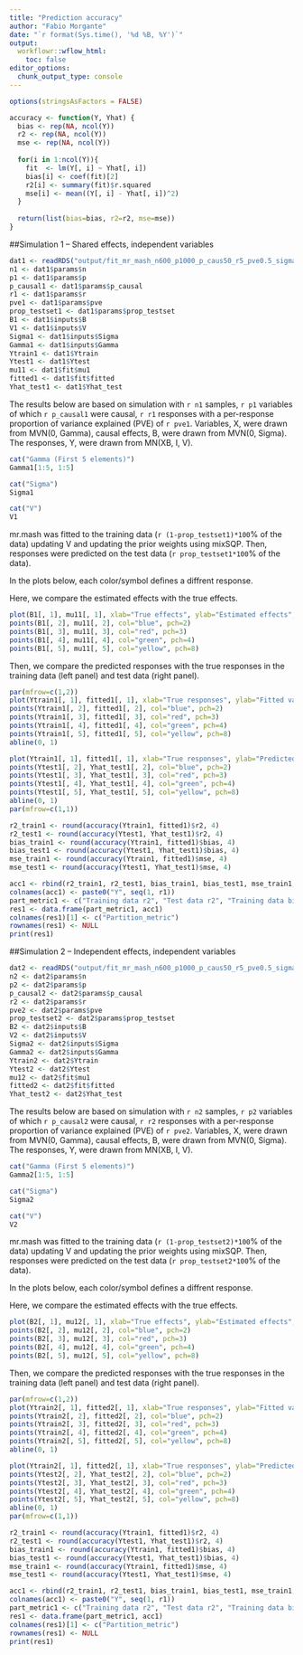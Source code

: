 ```yaml
---
title: "Prediction accuracy"
author: "Fabio Morgante"
date: "`r format(Sys.time(), '%d %B, %Y')`"
output: 
  workflowr::wflow_html:
    toc: false
editor_options:
  chunk_output_type: console
---
```


```r
options(stringsAsFactors = FALSE)

accuracy <- function(Y, Yhat) {
  bias <- rep(NA, ncol(Y))
  r2 <- rep(NA, ncol(Y))
  mse <- rep(NA, ncol(Y))
  
  for(i in 1:ncol(Y)){
    fit  <- lm(Y[, i] ~ Yhat[, i])
    bias[i] <- coef(fit)[2] 
    r2[i] <- summary(fit)$r.squared
    mse[i] <- mean((Y[, i] - Yhat[, i])^2)
  }
  
  return(list(bias=bias, r2=r2, mse=mse))
}
```

##Simulation 1 -- Shared effects, independent variables

```r
dat1 <- readRDS("output/fit_mr_mash_n600_p1000_p_caus50_r5_pve0.5_sigmaoffdiag1_sigmascale0.8_gammaoffdiag0_gammascale0.8_Voffdiag0.2_Vscale0_updatew0TRUE_updatew0TRUE_updatew0methodmixsqp_updateVTRUE.rds")
n1 <- dat1$params$n
p1 <- dat1$params$p
p_causal1 <- dat1$params$p_causal
r1 <- dat1$params$r
pve1 <- dat1$params$pve
prop_testset1 <- dat1$params$prop_testset
B1 <- dat1$inputs$B
V1 <- dat1$inputs$V
Sigma1 <- dat1$inputs$Sigma
Gamma1 <- dat1$inputs$Gamma
Ytrain1 <- dat1$Ytrain
Ytest1 <- dat1$Ytest
mu11 <- dat1$fit$mu1
fitted1 <- dat1$fit$fitted
Yhat_test1 <- dat1$Yhat_test
```

The results below are based on simulation with `r n1` samples, `r p1` variables of which `r p_causal1` were causal, `r r1` responses with a per-response proportion of variance explained (PVE) of `r pve1`. Variables, X, were drawn from MVN(0, Gamma), causal effects, B, were drawn from MVN(0, Sigma). The responses, Y, were drawn from MN(XB, I, V).

```r
cat("Gamma (First 5 elements)")
Gamma1[1:5, 1:5]

cat("Sigma")
Sigma1

cat("V")
V1
```

mr.mash was fitted to the training data (`r (1-prop_testset1)*100`% of the data) updating V and updating the prior weights using mixSQP. Then, responses were predicted on the test data (`r prop_testset1*100`% of the data).

In the plots below, each color/symbol defines a diffrent response.

Here, we compare the estimated effects with the true effects. 
```r
plot(B1[, 1], mu11[, 1], xlab="True effects", ylab="Estimated effects", main="True vs Estimated Effects", pch=1, cex.lab=1.5, cex.axis=1.5)
points(B1[, 2], mu11[, 2], col="blue", pch=2)
points(B1[, 3], mu11[, 3], col="red", pch=3)
points(B1[, 4], mu11[, 4], col="green", pch=4)
points(B1[, 5], mu11[, 5], col="yellow", pch=8)
```

Then, we compare the predicted responses with the true responses in the training data (left panel) and test data (right panel).
```r
par(mfrow=c(1,2))
plot(Ytrain1[, 1], fitted1[, 1], xlab="True responses", ylab="Fitted values", main="True vs Fitted values \nTraining data", pch=1, cex.lab=1.5, cex.axis=1.5)
points(Ytrain1[, 2], fitted1[, 2], col="blue", pch=2)
points(Ytrain1[, 3], fitted1[, 3], col="red", pch=3)
points(Ytrain1[, 4], fitted1[, 4], col="green", pch=4)
points(Ytrain1[, 5], fitted1[, 5], col="yellow", pch=8)
abline(0, 1)

plot(Ytrain1[, 1], fitted1[, 1], xlab="True responses", ylab="Predicted responses", main="True vs Predicted Responses \nTest data", pch=1, cex.lab=1.5, cex.axis=1.5)
points(Ytest1[, 2], Yhat_test1[, 2], col="blue", pch=2)
points(Ytest1[, 3], Yhat_test1[, 3], col="red", pch=3)
points(Ytest1[, 4], Yhat_test1[, 4], col="green", pch=4)
points(Ytest1[, 5], Yhat_test1[, 5], col="yellow", pch=8)
abline(0, 1)
par(mfrow=c(1,1))

r2_train1 <- round(accuracy(Ytrain1, fitted1)$r2, 4)
r2_test1 <- round(accuracy(Ytest1, Yhat_test1)$r2, 4)
bias_train1 <- round(accuracy(Ytrain1, fitted1)$bias, 4)
bias_test1 <- round(accuracy(Ytest1, Yhat_test1)$bias, 4)
mse_train1 <- round(accuracy(Ytrain1, fitted1)$mse, 4)
mse_test1 <- round(accuracy(Ytest1, Yhat_test1)$mse, 4)

acc1 <- rbind(r2_train1, r2_test1, bias_train1, bias_test1, mse_train1, mse_test1)
colnames(acc1) <- paste0("Y", seq(1, r1))
part_metric1 <- c("Training data r2", "Test data r2", "Training data bias", "Test data bias" , "Training data MSE" , "Test data MSE")
res1 <- data.frame(part_metric1, acc1)
colnames(res1)[1] <- c("Partition_metric")
rownames(res1) <- NULL
print(res1)
```


##Simulation 2 -- Independent effects, independent variables

```r
dat2 <- readRDS("output/fit_mr_mash_n600_p1000_p_caus50_r5_pve0.5_sigmaoffdiag0_sigmascale0.8_gammaoffdiag0_gammascale0.8_Voffdiag0.2_Vscale0_updatew0TRUE_updatew0TRUE_updatew0methodmixsqp_updateVTRUE.rds")
n2 <- dat2$params$n
p2 <- dat2$params$p
p_causal2 <- dat2$params$p_causal
r2 <- dat2$params$r
pve2 <- dat2$params$pve
prop_testset2 <- dat2$params$prop_testset
B2 <- dat2$inputs$B
V2 <- dat2$inputs$V
Sigma2 <- dat2$inputs$Sigma
Gamma2 <- dat2$inputs$Gamma
Ytrain2 <- dat2$Ytrain
Ytest2 <- dat2$Ytest
mu12 <- dat2$fit$mu1
fitted2 <- dat2$fit$fitted
Yhat_test2 <- dat2$Yhat_test
```

The results below are based on simulation with `r n2` samples, `r p2` variables of which `r p_causal2` were causal, `r r2` responses with a per-response proportion of variance explained (PVE) of `r pve2`. Variables, X, were drawn from MVN(0, Gamma), causal effects, B, were drawn from MVN(0, Sigma). The responses, Y, were drawn from MN(XB, I, V).

```r
cat("Gamma (First 5 elements)")
Gamma2[1:5, 1:5]

cat("Sigma")
Sigma2

cat("V")
V2
```

mr.mash was fitted to the training data (`r (1-prop_testset2)*100`% of the data) updating V and updating the prior weights using mixSQP. Then, responses were predicted on the test data (`r prop_testset2*100`% of the data).

In the plots below, each color/symbol defines a diffrent response.

Here, we compare the estimated effects with the true effects. 
```r
plot(B2[, 1], mu12[, 1], xlab="True effects", ylab="Estimated effects", main="True vs Estimated Effects", pch=1, cex.lab=1.5, cex.axis=1.5)
points(B2[, 2], mu12[, 2], col="blue", pch=2)
points(B2[, 3], mu12[, 3], col="red", pch=3)
points(B2[, 4], mu12[, 4], col="green", pch=4)
points(B2[, 5], mu12[, 5], col="yellow", pch=8)
```

Then, we compare the predicted responses with the true responses in the training data (left panel) and test data (right panel).
```r
par(mfrow=c(1,2))
plot(Ytrain2[, 1], fitted2[, 1], xlab="True responses", ylab="Fitted values", main="True vs Fitted values \nTraining data", pch=1, cex.lab=1.5, cex.axis=1.5)
points(Ytrain2[, 2], fitted2[, 2], col="blue", pch=2)
points(Ytrain2[, 3], fitted2[, 3], col="red", pch=3)
points(Ytrain2[, 4], fitted2[, 4], col="green", pch=4)
points(Ytrain2[, 5], fitted2[, 5], col="yellow", pch=8)
abline(0, 1)

plot(Ytrain2[, 1], fitted2[, 1], xlab="True responses", ylab="Predicted responses", main="True vs Predicted Responses \nTest data", pch=1, cex.lab=1.5, cex.axis=1.5)
points(Ytest2[, 2], Yhat_test2[, 2], col="blue", pch=2)
points(Ytest2[, 3], Yhat_test2[, 3], col="red", pch=3)
points(Ytest2[, 4], Yhat_test2[, 4], col="green", pch=4)
points(Ytest2[, 5], Yhat_test2[, 5], col="yellow", pch=8)
abline(0, 1)
par(mfrow=c(1,1))

r2_train1 <- round(accuracy(Ytrain1, fitted1)$r2, 4)
r2_test1 <- round(accuracy(Ytest1, Yhat_test1)$r2, 4)
bias_train1 <- round(accuracy(Ytrain1, fitted1)$bias, 4)
bias_test1 <- round(accuracy(Ytest1, Yhat_test1)$bias, 4)
mse_train1 <- round(accuracy(Ytrain1, fitted1)$mse, 4)
mse_test1 <- round(accuracy(Ytest1, Yhat_test1)$mse, 4)

acc1 <- rbind(r2_train1, r2_test1, bias_train1, bias_test1, mse_train1, mse_test1)
colnames(acc1) <- paste0("Y", seq(1, r1))
part_metric1 <- c("Training data r2", "Test data r2", "Training data bias", "Test data bias" , "Training data MSE" , "Test data MSE")
res1 <- data.frame(part_metric1, acc1)
colnames(res1)[1] <- c("Partition_metric")
rownames(res1) <- NULL
print(res1)
```



